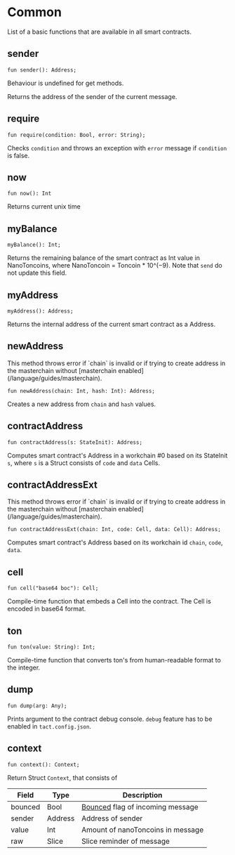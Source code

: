 
# Common

List of a basic functions that are available in all smart contracts.

## sender
```tact
fun sender(): Address;
```

<Callout type="warning" emoji="⚠️">
Behaviour is undefined for get methods.
</Callout>

Returns the address of the sender of the current message.

## require
```tact
fun require(condition: Bool, error: String);
```
Checks `condition` and throws an exception with `error` message if `condition` is false.

## now
```tact
fun now(): Int
```
Returns current unix time

## myBalance
```tact
myBalance(): Int;
```
Returns the remaining balance of the smart contract as Int value in NanoToncoins, where NanoToncoin = Toncoin * 10^(−9). Note that `send` do not update this field.

## myAddress
```tact
myAddress(): Address;
```
Returns the internal address of the current smart contract as a Address.

## newAddress

<Callout type="warning" emoji="⚠️">
This method throws error if `chain` is invalid or if trying to create address in the masterchain without [masterchain enabled](/language/guides/masterchain).
</Callout>

```tact
fun newAddress(chain: Int, hash: Int): Address;
```

Creates a new address from `chain` and `hash` values.

## contractAddress
```tact
fun contractAddress(s: StateInit): Address;
```

Computes smart contract's Address in a workchain #0 based on its StateInit `s`, where `s` is a Struct consists of `code` and `data` Cells.

## contractAddressExt

<Callout type="warning" emoji="⚠️">
This method throws error if `chain` is invalid or if trying to create address in the masterchain without [masterchain enabled](/language/guides/masterchain).
</Callout>

```tact
fun contractAddressExt(chain: Int, code: Cell, data: Cell): Address;
```
Computes smart contract's Address based on its workchain id `chain`, `code`, `data`.

## cell

```tact
fun cell("base64 boc"): Cell;
```

Compile-time function that embeds a Cell into the contract. The Cell is encoded in base64 format.

## ton

```tact
fun ton(value: String): Int;
```

Compile-time function that converts ton's from human-readable format to the integer.

## dump
```tact
fun dump(arg: Any);
```

Prints argument to the contract debug console. `debug` feature has to be enabled in `tact.config.json`.

## context
```tact
fun context(): Context;
```
Return Struct `Context`, that consists of

| Field   | Type    | Description                                                                                                               |
|---------|---------|---------------------------------------------------------------------------------------------------------------------------|
| bounced | Bool    | [Bounced](https://ton.org/docs/learn/overviews/addresses#bounceable-vs-non-bounceable-addresses) flag of incoming message |
| sender  | Address | Address of sender                                                                                                         |
| value   | Int     | Amount of nanoToncoins in message                                                                                         |
| raw     | Slice   | Slice reminder of message